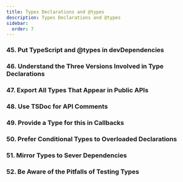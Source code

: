 ```yaml
---
title: Types Declarations and @types
description: Types Declarations and @types
sidebar:
  order: 7
---
```


### **45. Put TypeScript and @types in devDependencies**

### **46. Understand the Three Versions Involved in Type Declarations**

### **47. Export All Types That Appear in Public APIs**

### **48. Use TSDoc for API Comments**

### **49. Provide a Type for this in Callbacks**

### **50. Prefer Conditional Types to Overloaded Declarations**

### **51. Mirror Types to Sever Dependencies**

### **52. Be Aware of the Pitfalls of Testing Types**

